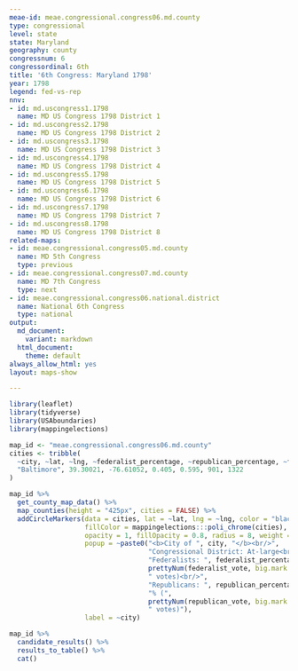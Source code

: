 ```yaml
---
meae-id: meae.congressional.congress06.md.county
type: congressional
level: state
state: Maryland
geography: county
congressnum: 6
congressordinal: 6th
title: '6th Congress: Maryland 1798'
year: 1798
legend: fed-vs-rep
nnv:
- id: md.uscongress1.1798
  name: MD US Congress 1798 District 1
- id: md.uscongress2.1798
  name: MD US Congress 1798 District 2
- id: md.uscongress3.1798
  name: MD US Congress 1798 District 3
- id: md.uscongress4.1798
  name: MD US Congress 1798 District 4
- id: md.uscongress5.1798
  name: MD US Congress 1798 District 5
- id: md.uscongress6.1798
  name: MD US Congress 1798 District 6
- id: md.uscongress7.1798
  name: MD US Congress 1798 District 7
- id: md.uscongress8.1798
  name: MD US Congress 1798 District 8
related-maps:
- id: meae.congressional.congress05.md.county
  name: MD 5th Congress
  type: previous
- id: meae.congressional.congress07.md.county
  name: MD 7th Congress
  type: next
- id: meae.congressional.congress06.national.district
  name: National 6th Congress
  type: national
output:
  md_document:
    variant: markdown
  html_document:
    theme: default
always_allow_html: yes
layout: maps-show

---
```


```r
library(leaflet)
library(tidyverse)
library(USAboundaries)
library(mappingelections)

map_id <- "meae.congressional.congress06.md.county"
cities <- tribble(
  ~city, ~lat, ~lng, ~federalist_percentage, ~republican_percentage, ~federalist_vote, ~republican_vote,
  "Baltimore", 39.30021, -76.61052, 0.405, 0.595, 901, 1322 
)
```

<div class="map">

```r
map_id %>%
  get_county_map_data() %>%
  map_counties(height = "425px", cities = FALSE) %>% 
  addCircleMarkers(data = cities, lat = ~lat, lng = ~lng, color = "black",
                   fillColor = mappingelections:::poli_chrome(cities),
                   opacity = 1, fillOpacity = 0.8, radius = 8, weight = 3,
                   popup = ~paste0("<b>City of ", city, "</b><br/>",
                                   "Congressional District: At-large<br/>",
                                   "Federalists: ", federalist_percentage * 100, "% (", 
                                   prettyNum(federalist_vote, big.mark = ","), 
                                   " votes)<br/>",
                                   "Republicans: ", republican_percentage * 100,
                                   "% (", 
                                   prettyNum(republican_vote, big.mark = ","),
                                   " votes)"),
                   label = ~city) 
```

</div>

<div class="results-table">

```r
map_id %>%
  candidate_results() %>%
  results_to_table() %>%
  cat()
```

</div>
